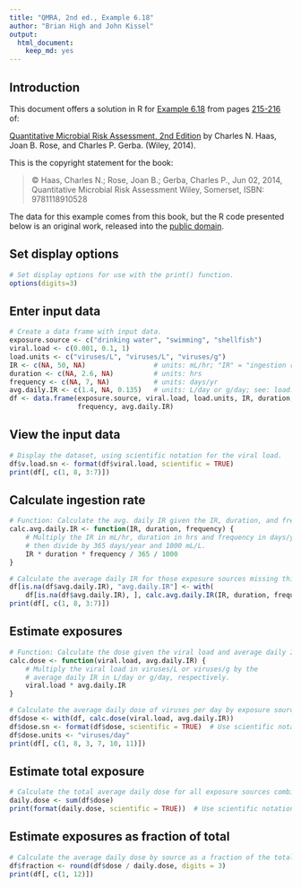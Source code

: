 ```yaml
---
title: "QMRA, 2nd ed., Example 6.18"
author: "Brian High and John Kissel"
output:
  html_document:
    keep_md: yes
---
```


## Introduction

This document offers a solution in R for [Example 6.18](images/ex0618.png) from pages 
[215-216](https://onlinelibrary.wiley.com/doi/pdf/10.1002/9781118910030.ch6#page=57) of:

[Quantitative Microbial Risk Assessment, 2nd Edition](http://www.wiley.com/WileyCDA/WileyTitle/productCd-1118145291,subjectCd-CH20.html) 
by Charles N. Haas, Joan B. Rose, and Charles P. Gerba. (Wiley, 2014).

This is the copyright statement for the book:

> © Haas, Charles N.; Rose, Joan B.; Gerba, Charles P., Jun 02, 2014, 
> Quantitative Microbial Risk Assessment Wiley, Somerset, ISBN: 9781118910528

The data for this example comes from this book, but the R code presented below 
is an original work, released into the 
[public domain](https://creativecommons.org/publicdomain/zero/1.0/).

## Set display options

```r
# Set display options for use with the print() function.
options(digits=3)
```

## Enter input data

```r
# Create a data frame with input data.
exposure.source <- c("drinking water", "swimming", "shellfish")
viral.load <- c(0.001, 0.1, 1)
load.units <- c("viruses/L", "viruses/L", "viruses/g")
IR <- c(NA, 50, NA)                 # units: mL/hr; "IR" = "ingestion rate"
duration <- c(NA, 2.6, NA)          # units: hrs
frequency <- c(NA, 7, NA)           # units: days/yr
avg.daily.IR <- c(1.4, NA, 0.135)   # units: L/day or g/day; see: load.units
df <- data.frame(exposure.source, viral.load, load.units, IR, duration, 
                 frequency, avg.daily.IR)
```

## View the input data

```r
# Display the dataset, using scientific notation for the viral load.
df$v.load.sn <- format(df$viral.load, scientific = TRUE)
print(df[, c(1, 8, 3:7)])
```


## Calculate ingestion rate

```r
# Function: Calculate the avg. daily IR given the IR, duration, and frequency.
calc.avg.daily.IR <- function(IR, duration, frequency) {
    # Multiply the IR in mL/hr, duration in hrs and frequency in days/yr and 
    # then divide by 365 days/year and 1000 mL/L.
    IR * duration * frequency / 365 / 1000
}

# Calculate the average daily IR for those exposure sources missing this value.
df[is.na(df$avg.daily.IR), "avg.daily.IR"] <- with(
    df[is.na(df$avg.daily.IR), ], calc.avg.daily.IR(IR, duration, frequency))
print(df[, c(1, 8, 3:7)])
```

## Estimate exposures

```r
# Function: Calculate the dose given the viral load and average daily IR.
calc.dose <- function(viral.load, avg.daily.IR) {
    # Multiply the viral load in viruses/L or viruses/g by the 
    # average daily IR in L/day or g/day, respectively.
    viral.load * avg.daily.IR
}

# Calculate the average daily dose of viruses per day by exposure source.
df$dose <- with(df, calc.dose(viral.load, avg.daily.IR))
df$dose.sn <- format(df$dose, scientific = TRUE)  # Use scientific notation.
df$dose.units <- "viruses/day"
print(df[, c(1, 8, 3, 7, 10, 11)])
```

## Estimate total exposure

```r
# Calculate the total average daily dose for all exposure sources combined.
daily.dose <- sum(df$dose)
print(format(daily.dose, scientific = TRUE))  # Use scientific notation.
```

## Estimate exposures as fraction of total

```r
# Calculate the average daily dose by source as a fraction of the total.
df$fraction <- round(df$dose / daily.dose, digits = 3)
print(df[, c(1, 12)])
```

